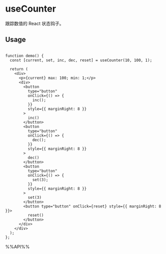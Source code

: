 # useCounter

跟踪数值的 React 状态钩子。

## Usage

```tsx live

function demo() {
  const [current, set, inc, dec, reset] = useCounter(10, 100, 1);

  return (
    <div>
      <p>{current} max: 100; min: 1;</p>
      <div>
        <button
          type="button"
          onClick={() => {
            inc();
          }}
          style={{ marginRight: 8 }}
        >
          inc()
        </button>
        <button
          type="button"
          onClick={() => {
            dec();
          }}
          style={{ marginRight: 8 }}
        >
          dec()
        </button>
        <button
          type="button"
          onClick={() => {
            set(3);
          }}
          style={{ marginRight: 8 }}
        >
          set(3)
        </button>
        <button type="button" onClick={reset} style={{ marginRight: 8 }}>
          reset()
        </button>
      </div>
    </div>
  );
};

```

%%API%%